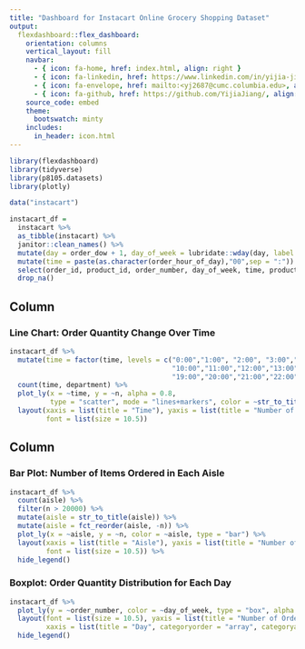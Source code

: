 ```yaml
---
title: "Dashboard for Instacart Online Grocery Shopping Dataset"
output: 
  flexdashboard::flex_dashboard:
    orientation: columns
    vertical_layout: fill
    navbar:
      - { icon: fa-home, href: index.html, align: right }
      - { icon: fa-linkedin, href: https://www.linkedin.com/in/yijia-jiang/, align: right }
      - { icon: fa-envelope, href: mailto:<yj2687@cumc.columbia.edu>, align: right }
      - { icon: fa-github, href: https://github.com/YijiaJiang/, align: right }
    source_code: embed
    theme: 
      bootswatch: minty
    includes: 
      in_header: icon.html
---
```


```r
library(flexdashboard)
library(tidyverse)
library(p8105.datasets)
library(plotly)
```



```r
data("instacart")

instacart_df = 
  instacart %>% 
  as_tibble(instacart) %>% 
  janitor::clean_names() %>%
  mutate(day = order_dow + 1, day_of_week = lubridate::wday(day, label = TRUE)) %>%
  mutate(time = paste(as.character(order_hour_of_day),"00",sep = ":")) %>% 
  select(order_id, product_id, order_number, day_of_week, time, product_name, aisle, department) %>% 
  drop_na() 
```


Column {data-width=610}
-----------------------------------------------------------------------


### Line Chart: Order Quantity Change Over Time

```r
instacart_df %>% 
  mutate(time = factor(time, levels = c("0:00","1:00", "2:00", "3:00","4:00","5:00","6:00","7:00","8:00","9:00",
                                        "10:00","11:00","12:00","13:00","14:00","15:00","16:00","17:00","18:00",
                                        "19:00","20:00","21:00","22:00","23:00"))) %>% 
  count(time, department) %>%
  plot_ly(x = ~time, y = ~n, alpha = 0.8,
          type = "scatter", mode = "lines+markers", color = ~str_to_title(department)) %>% 
  layout(xaxis = list(title = "Time"), yaxis = list(title = "Number of Orders"),
         font = list(size = 10.5))
```



Column {data-width=390}
-----------------------------------------------------------------------


### Bar Plot: Number of Items Ordered in Each Aisle

```r
instacart_df %>% 
  count(aisle) %>% 
  filter(n > 20000) %>% 
  mutate(aisle = str_to_title(aisle)) %>% 
  mutate(aisle = fct_reorder(aisle, -n)) %>% 
  plot_ly(x = ~aisle, y = ~n, color = ~aisle, type = "bar") %>% 
  layout(xaxis = list(title = "Aisle"), yaxis = list(title = "Number of Orders"),
         font = list(size = 10.5)) %>% 
  hide_legend()
```




### Boxplot: Order Quantity Distribution for Each Day

```r
instacart_df %>% 
  plot_ly(y = ~order_number, color = ~day_of_week, type = "box", alpha = 0.6) %>% 
  layout(font = list(size = 10.5), yaxis = list(title = "Number of Orders"), 
         xaxis = list(title = "Day", categoryorder = "array", categoryarray = c("Sun","Mon","Tue","Wed","Thu","Fri","Sat"))) %>%
  hide_legend()
```




